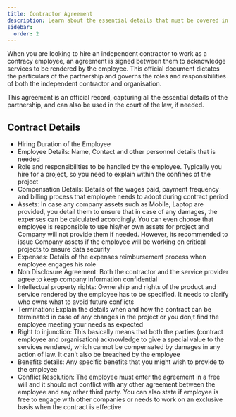 ```yaml
---
title: Contractor Agreement
description: Learn about the essential details that must be covered in an independent contractor agreement.
sidebar:
  order: 2
---
```


When you are looking to hire an independent contractor to work as a contracy employee, an agreement is signed between them to acknowledge services to be rendered by the employee. This official document dictates the particulars of the partnership and governs the roles and responsibilities of both the independent contractor and organisation.

This agreement is an official record, capturing all the essential details of the partnership, and can also be used in the court of the law, if needed.

## Contract Details

* Hiring Duration of the Employee
* Employee Details: Name, Contact and other personnel details that is needed
* Role and responsibilities to be handled by the employee. Typically you hire for a project, so you need to explain within the confines of the project
* Compensation Details: Details of the wages paid, payment frequency and billing process that employee needs to adopt during contract period
* Assets: In case any company assets such as Mobile, Laptop are provided, you detail them to ensure that in case of any damages, the expenses can be calculated accordingly. You can even choose that employee is responsible to use his/her own assets for project and Company will not provide them if needed. However, its recommended to issue Company assets if the employee will be working on critical projects to ensure data security
* Expenses: Details of the expenses reimbursement process when employee engages his role
* Non Disclosure Agreement: Both the contractor and the service provider agree to keep company information confidential
* Intellectual property rights: Ownership and rights of the product and service rendered by the employee has to be specified. It needs to clarify who owns what to avoid future conflicts
* Termination: Explain the details when and how the contract can be terminated in case of any changes in the project or you don;t find the employee meeting your needs as expected
* Right to injunction: This basically means that both the parties (contract employee and organisation) acknowledge to give a special value to the services rendered, which cannot be compensated by damages in any action of law. It can’t also be breached by the employee
* Benefits details: Any specific benefits that you might wish to provide to the employee
* Conflict Resolution: The employee must enter the agreement in a free will and it should not conflict with any other agreement between the employee and any other third party. You can also state if employee is free to engage with other companies or needs to work on an exclusive basis when the contract is effective
